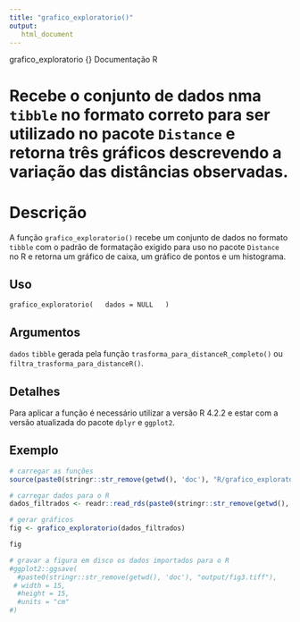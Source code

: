 ```yaml
---
title: "grafico_exploratorio()"
output: 
   html_document
---
```


grafico_exploratorio {}                                  Documentação R

# Recebe o conjunto de dados nma `tibble` no formato correto para ser utilizado no pacote `Distance` e retorna três gráficos descrevendo a variação das distâncias observadas. 

# Descrição


A função `grafico_exploratorio()` recebe um conjunto de dados no formato `tibble` com o padrão de formatação exigido para uso no pacote `Distance` no R e retorna um gráfico de caixa, um gráfico de pontos e um histograma.

## Uso


`grafico_exploratorio(
  dados = NULL
  )`

## Argumentos


`dados`       `tibble` gerada pela função `trasforma_para_distanceR_completo()` ou `filtra_trasforma_para_distanceR()`.


## Detalhes


Para aplicar a função é necessário utilizar a versão R 4.2.2 e estar com a versão atualizada do pacote `dplyr` e `ggplot2`.

## Exemplo

```r
# carregar as funções
source(paste0(stringr::str_remove(getwd(), 'doc'), "R/grafico_exploratorio.R")) 

# carregar dados para o R
dados_filtrados <- readr::read_rds(paste0(stringr::str_remove(getwd(), 'doc'), "data/dados_filtrados.rds")) 

# gerar gráficos
fig <- grafico_exploratorio(dados_filtrados)

fig
```

```r
# gravar a figura em disco os dados importados para o R
#ggplot2::ggsave(
  #paste0(stringr::str_remove(getwd(), 'doc'), "output/fig3.tiff"), 
 # width = 15, 
  #height = 15,
  #units = "cm"
#)
```

